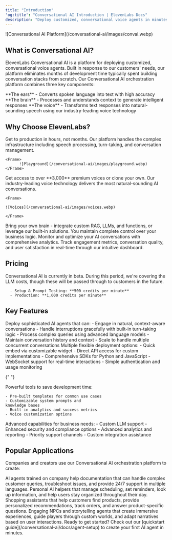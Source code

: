 ```yaml
---
title: "Introduction"
'og:title': "Conversational AI Introduction | ElevenLabs Docs"
description: "Deploy customized, conversational voice agents in minutes."
---
```


<Frame>
  ![Conversational AI Platform](/conversational-ai/images/convai.webp)
</Frame>

## What is Conversational AI?

ElevenLabs Conversational AI is a platform for deploying customized, conversational voice agents. Built in response to our customers' needs, our platform eliminates months of development time typically spent building conversation stacks from scratch. Our Conversational AI orchestration platform combines three key components:

<CardGroup cols={3}>
  <Card title="Speech to Text" icon="ear-listen">
    **The ears** - Converts spoken language into text with high accuracy
  </Card>
  <Card title="Language Models" icon="brain-circuit">
    **The brain** - Processes and understands context to generate intelligent
    responses
  </Card>
  <Card title="Text to Speech" icon="microphone">
    **The voice** - Transforms text responses into natural-sounding speech using
    our industry-leading voice technology
  </Card>
</CardGroup>

## Why Choose ElevenLabs?

<CardGroup cols={2}>
  <Card title="Rapid Development" icon="rocket">
 Get to production in hours, not months. Our platform handles the complex infrastructure including speech processing, turn-taking, and conversation management.

    <Frame>
          ![Playground](/conversational-ai/images/playground.webp)
    </Frame>

  </Card>
  <Card title="Premium Voice Quality" icon="waveform">
    Get access to over **3,000** premium voices or clone your own. Our industry-leading voice technology delivers the most natural-sounding AI conversations.

    <Frame>

    ![Voices](/conversational-ai/images/voices.webp)

    </Frame>

  </Card>
  <Card title="Full Customization" icon="sliders">
    Bring your own brain - integrate custom RAG, LLMs, and functions, or
    leverage our built-in solutions. You maintain complete control over your
    business logic.
  </Card>
  <Card title="Real-Time Analytics" icon="chart-mixed">
    Monitor and optimize your AI conversations with comprehensive analytics.
    Track engagement metrics, conversation quality, and user satisfaction in
    real-time through our intuitive dashboard.
  </Card>
</CardGroup>

## Pricing

<Note>
  Conversational AI is currently in beta. During this period, we're covering the
  LLM costs, though these will be passed through to customers in the future.
</Note>

<Card title="Usage Pricing" icon="code">

      - Setup & Prompt Testing: **500 credits per minute**
      - Production: **1,000 credits per minute**

  </Card>

## Key Features

<AccordionGroup>
  <Accordion title="Conversational Voice Agents">
    Deploy sophisticated AI agents that can:
    - Engage in natural, context-aware conversations
    - Handle interruptions gracefully with built-in turn-taking logic
    - Process complex queries using advanced language models
    - Maintain conversation history and context
    - Scale to handle multiple concurrent conversations
  </Accordion>
  
  <Accordion title="Easy Integration">
    Multiple flexible deployment options:
    - Quick embed via customizable widget
    - Direct API access for custom implementations
    - Comprehensive SDKs for Python and JavaScript
    - WebSocket support for real-time interactions
    - Simple authentication and usage monitoring
  </Accordion>

{" "}

<Accordion title="Development & Customization">
  Powerful tools to save development time:

    - Pre-built templates for common use cases
    - Customizable system prompts and
    knowledge bases
    - Built-in analytics and success metrics
    - Voice customization options

</Accordion>

  <Accordion title="Enterprise Features">
    Advanced capabilities for business needs:
    - Custom LLM support
    - Enhanced security and compliance options 
    - Advanced analytics and reporting
    - Priority support channels
    - Custom integration assistance
  </Accordion>
</AccordionGroup>

## Popular Applications

Companies and creators use our Conversational AI orchestration platform to create:

<CardGroup cols={2}>
  <Card title="Customer Service Representatives" icon="headset">
    AI agents trained on company help documentation that can handle complex
    customer queries, troubleshoot issues, and provide 24/7 support in multiple
    languages.
  </Card>
  <Card title="Virtual Assistants" icon="calendar-check">
    Personal AI helpers that manage scheduling, set reminders, look up
    information, and help users stay organized throughout their day.
  </Card>
  <Card title="Retail Support" icon="shop">
    Shopping assistants that help customers find products, provide personalized
    recommendations, track orders, and answer product-specific questions.
  </Card>
  <Card title="Conversational Characters" icon="book-open">
    Engaging NPCs and storytelling agents that create immersive experiences,
    guide players through custom worlds, and adapt narratives based on user
    interactions.
  </Card>
</CardGroup>

<Note>
  Ready to get started? Check out our [quickstart
  guide](/conversational-ai/docs/agent-setup) to create your first AI agent in
  minutes.
</Note>
